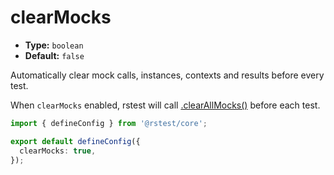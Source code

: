 # clearMocks

- **Type:** `boolean`
- **Default:** `false`

Automatically clear mock calls, instances, contexts and results before every test.

When `clearMocks` enabled, rstest will call [.clearAllMocks()](/api/rstest/mockFunctions#rstestclearallmocks) before each test.

```ts title="rstest.config.ts"
import { defineConfig } from '@rstest/core';

export default defineConfig({
  clearMocks: true,
});
```
